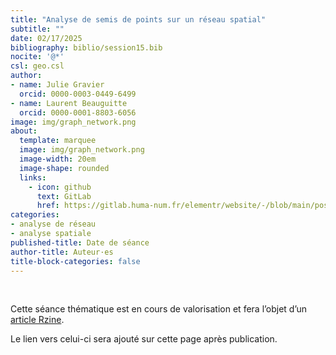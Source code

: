 ```yaml
---
title: "Analyse de semis de points sur un réseau spatial"
subtitle: ""
date: 02/17/2025
bibliography: biblio/session15.bib
nocite: '@*'
csl: geo.csl
author: 
- name: Julie Gravier
  orcid: 0000-0003-0449-6499
- name: Laurent Beauguitte
  orcid: 0000-0001-8803-6056
image: img/graph_network.png
about:
  template: marquee
  image: img/graph_network.png
  image-width: 20em
  image-shape: rounded
  links:
    - icon: github
      text: GitLab
      href: https://gitlab.huma-num.fr/elementr/website/-/blob/main/posts/seance15_AR_semi_de_points.qmd
categories: 
- analyse de réseau
- analyse spatiale
published-title: Date de séance
author-title: Auteur·es
title-block-categories: false
---
```


\

Cette séance thématique est en cours de valorisation et fera l'objet d'un [article Rzine](https://rzine.fr/publications/).

Le lien vers celui-ci sera ajouté sur cette page après publication.
